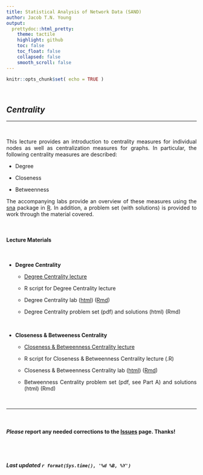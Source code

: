 ```yaml
---
title: Statistical Analysis of Network Data (SAND)
author: Jacob T.N. Young
output:
  prettydoc::html_pretty:
    theme: tactile
    highlight: github
    toc: false
    toc_float: false
    collapsed: false
    smooth_scroll: false
---
```


<style>
body {
text-align: justify}
</style>

```r
knitr::opts_chunk$set( echo = TRUE )
```


<br>

## *Centrality*

----

<br>

This lecture provides an introduction to centrality measures for individual nodes as well as centralization measures for graphs. In particular, the following centrality measures are described:  

  + Degree  
  
  + Closeness  
  
  + Betweenness
  
The accompanying labs provide an overview of these measures using the [sna](https://cran.r-project.org/web/packages/sna/index.html) package in [R](http://cran.r-project.org/). In addition, a problem set (with solutions) is provided to work through the material covered.

<br>

#### Lecture Materials  

<br>

  + **Degree Centrality**
  
    + [Degree Centrality lecture](_lectures/lecture-04-degree-centrality.pdf) 
  
    + R script for Degree Centrality lecture
  
    + Degree Centrality lab ([html](_labs/lab-04-degree-centrality.html)) ([Rmd](_labs/lab-04-degree-centrality.Rmd))
  
    + Degree Centrality problem set (pdf) and solutions (html) (Rmd)
  
  <br>

  + **Closeness & Betweeness Centrality**
  
    + [Closeness & Betweenness Centrality lecture](_lectures/lecture-05-close-between-centrality.pdf)
    
    + R script for Closeness & Betweenness Centrality lecture (.R)
  
    + Closeness & Betweenness Centrality lab ([html](_labs/lab-05-close-between-centrality.html)) ([Rmd](_labs/lab-05-close-between-centrality.Rmd))
  
    + Betweenness Centrality problem set (pdf, see Part A) and solutions (html) (Rmd)

<br>

____

<br>

#### ***Please*** report any needed corrections to the [Issues](https://github.com/jacobtnyoung/SAND/issues) page. Thanks!

<br>
<br>


###### ***Last updated `r format(Sys.time(), '%d %B, %Y')`***